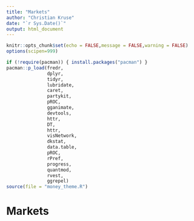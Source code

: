 ---
title: "Markets"
author: "Christian Kruse"
date: "`r Sys.Date()`"
output: html_document
---

```{r  include=FALSE}
knitr::opts_chunk$set(echo = FALSE,message = FALSE,warning = FALSE)
options(scipen=999)
```

```{r}

if (!require(pacman)) { install.packages("pacman") }
pacman::p_load(fredr,
               dplyr,
               tidyr,
               lubridate,
               caret,
               partykit,
               pROC,
               gganimate,
               devtools,
               httr,
               DT,
               httr,
               visNetwork,
               dkstat,
               data.table,
               pROC,
               rPref,
               progress,
               quantmod,
               rvest,
               ggrepel)
source(file = "money_theme.R")
```

# Markets
